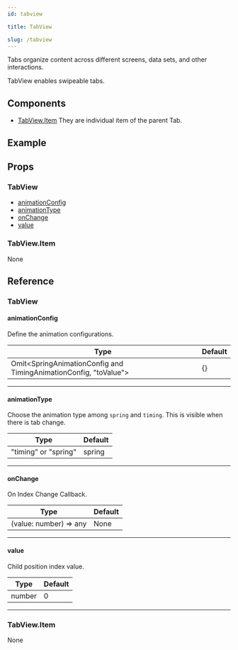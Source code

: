 ```yaml
---
id: tabview

title: TabView

slug: /tabview
---
```






Tabs organize content across different screens, data sets, and other interactions.

TabView enables swipeable tabs.

## Components

- [TabView.Item](#tabviewitem)
  They are individual item of the parent Tab.

## Example

<Usage />

## Props

### TabView

- [animationConfig](#animationconfig)
- [animationType](#animationtype)
- [onChange](#onchange)
- [value](#value)

### TabView.Item

None

## Reference

### TabView

#### animationConfig

Define the animation configurations.

| Type                                                             | Default |
| ---------------------------------------------------------------- | ------- |
| Omit<SpringAnimationConfig and TimingAnimationConfig, "toValue"> | {}      |

---

#### animationType

Choose the animation type among `spring` and `timing`. This is visible when there is tab change.

| Type                 | Default |
| -------------------- | ------- |
| "timing" or "spring" | spring  |

---

#### onChange

On Index Change Callback.

| Type                   | Default |
| ---------------------- | ------- |
| (value: number) => any | None    |

---

#### value

Child position index value.

| Type   | Default |
| ------ | ------- |
| number | 0       |

---

### TabView.Item

None
